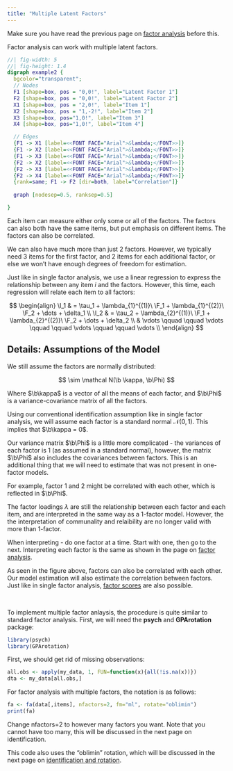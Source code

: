 ```yaml
---
title: "Multiple Latent Factors"
---
```


::: small
Make sure you have read the previous page on [factor analysis](factor.qmd) before this.
:::

Factor analysis can work with multiple latent factors.

::: center-graph
```dot
//| fig-width: 5
//| fig-height: 1.4
digraph example2 {
  bgcolor="transparent";
  // Nodes
  F1 [shape=box, pos = "0,0!", label="Latent Factor 1"]
  F2 [shape=box, pos = "0,0!", label="Latent Factor 2"]
  X1 [shape=box, pos = "2,0!", label="Item 1"]
  X2 [shape=box, pos = "1,-2!", label="Item 2"]
  X3 [shape=box, pos="1,0!", label="Item 3"]
  X4 [shape=box, pos="1,0!", label="Item 4"]

  // Edges
  {F1 -> X1 [label=<<FONT FACE="Arial">&lambda;</FONT>>]}
  {F1 -> X2 [label=<<FONT FACE="Arial">&lambda;</FONT>>]}
  {F1 -> X3 [label=<<FONT FACE="Arial">&lambda;</FONT>>]}
  {F2 -> X2 [label=<<FONT FACE="Arial">&lambda;</FONT>>]}
  {F2 -> X3 [label=<<FONT FACE="Arial">&lambda;</FONT>>]}
  {F2 -> X4 [label=<<FONT FACE="Arial">&lambda;</FONT>>]}
  {rank=same; F1 -> F2 [dir=both, label="Correlation"]}
  
  graph [nodesep=0.5, ranksep=0.5]

}
```
:::

Each item can measure either only some or all of the factors. The factors can also both have the same items, but put emphasis on different items. The factors can also be correlated.

::: small
We can also have much more than just 2 factors. However, we typically need 3 items for the first factor, and 2 items for each additional factor, or else we won't have enough degrees of freedom for estimation.
:::

Just like in single factor analysis, we use a linear regression to express the relationship between any item $i$ and the factors. However, this time, each regression will relate each item to all factors:

$$
\begin{align}
\I_1 & = \tau_1 + \lambda_{1}^{(1)}\ \F_1 + \lambda_{1}^{(2)}\ \F_2 + \dots + \delta_1 \\
\I_2 & = \tau_2 + \lambda_{2}^{(1)}\ \F_1 + \lambda_{2}^{(2)}\ \F_2 + \dots + \delta_2 \\
& \vdots \qquad \qquad \vdots \qquad \qquad \vdots \qquad \qquad \vdots \\
\end{align}
$$

::: {.callout-note collapse="true"}
## Details: Assumptions of the Model

::: append
We still assume the factors are normally distributed:

$$
\sim \mathcal N(\b \kappa, \b\Phi)
$$

Where $\b\kappa$ is a vector of all the means of each factor, and $\b\Phi$ is a variance-covariance matrix of all the factors.

Using our conventional identification assumption like in single factor analysis, we will assume each factor is a standard normal $\mathcal N (0, 1)$. This implies that $\b\kappa = 0$.

Our variance matrix $\b\Phi$ is a little more complicated - the variances of each factor is 1 (as assumed in a standard normal), however, the matrix $\b\Phi$ also includes the covariances between factors. This is an additional thing that we will need to estimate that was not present in one-factor models.

For example, factor 1 and 2 might be correlated with each other, which is reflected in $\b\Phi$.
:::
:::

The factor loadings $\lambda$ are still the relationship between each factor and each item, and are interpreted in the same way as a 1-factor model. However, the the interpretation of communality and relaibility are no longer valid with more than 1-factor.

::: small
When interpreting - do one factor at a time. Start with one, then go to the next. Interpreting each factor is the same as shown in the page on [factor analysis](factor.qmd).
:::

As seen in the figure above, factors can also be correlated with each other. Our model estimation will also estimate the correlation between factors. Just like in single factor analysis, [factor scores](scores.qmd) are also possible.

<br />

To implement multiple factor anlaysis, the procedure is quite similar to standard factor analysis. First, we will need the **psych** and **GPArotation** package:

```r
library(psych)
library(GPArotation)
```

First, we should get rid of missing observations:

```r
all.obs <- apply(my_data, 1, FUN=function(x){all(!is.na(x))})
dta <- my_data[all.obs,]
```

For factor analysis with multiple factors, the notation is as follows:

```r
fa <- fa(data[,items], nfactors=2, fm="ml", rotate="oblimin")
print(fa)
```

::: small
Change nfactors=2 to however many factors you want. Note that you cannot have too many, this will be discussed in the next page on identification.

This code also uses the "oblimin" rotation, which will be discussed in the next page on [identification and rotation](identify.qmd).
:::
